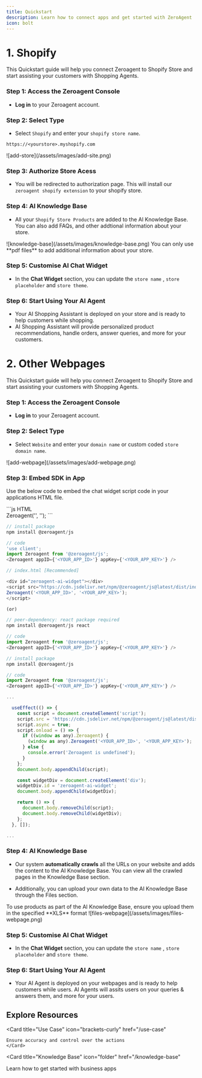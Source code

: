 ```yaml
---
title: Quickstart
description: Learn how to connect apps and get started with ZeroAgent
icon: bolt 
---
```


# 1. Shopify

This Quickstart guide will help you connect Zeroagent to Shopify Store and start assisting your customers with Shopping Agents. 

### Step 1: Access the Zeroagent Console
- **Log in** to your Zeroagent account. 

### Step 2: Select Type
- Select `Shopify` and enter your `shopify store name`.

```title="example"
https://<yourstore>.myshopify.com
```
<Frame>   
![add-store](/assets/images/add-site.png)
</Frame>   

### Step 3: Authorize Store Acess

- You will be redirected to authorization page. This will install our `zeroagent shopify extension` to your shopify store.

### Step 4: AI Knowledge Base

- All your `Shopify Store Products` are added to the AI Knowledge Base. You can also add FAQs, and other addtional information about your store.

<Frame>   
![knowledge-base](/assets/images/knowledge-base.png)
</Frame>   

<Note>
You can only use **pdf files** to add additional information about your store.
</Note>

### Step 5: Customise AI Chat Widget
- In the **Chat Widget** section, you can update the `store name` , `store placeholder` and `store theme`.

### Step 6: Start Using Your AI Agent

- Your AI Shopping Assistant is deployed on your store and is ready to help customers while shopping.
- AI Shopping Assistant will provide personalized product recommendations, handle orders, answer queries, and more for your customers.


# 2. Other Webpages

This Quickstart guide will help you connect Zeroagent to Shopify Store and start assisting your customers with Shopping Agents. 

### Step 1: Access the Zeroagent Console
- **Log in** to your Zeroagent account. 

### Step 2: Select Type
- Select `Website` and enter your `domain name` or custom coded `store domain name`.

<Frame>   
![add-webpage](/assets/images/add-webpage.png)
</Frame>   

### Step 3: Embed SDK in App

Use the below code to embed the chat widget script code in your applications HTML file.

<CodeGroup>
```js HTML
<div id="zeroagent-ai-widget"></div>
<script src="https://cdn.jsdelivr.net/npm/@zeroagent/js@latest/dist/index.js" type="module" defer></script>
Zeroagent('<YOUR_APP_ID>', '<YOUR_APP_KEY>');
</script>
```

```js Next
// install package
npm install @zeroagent/js

// code
'use client';
import Zeroagent from '@zeroagent/js';
<Zeroagent appID={'<YOUR_APP_ID>'} appKey={'<YOUR_APP_KEY>'} />
```

```js Vue
// index.html [Recommended]

<div id="zeroagent-ai-widget"></div>
<script src="https://cdn.jsdelivr.net/npm/@zeroagent/js@latest/dist/index.js" type="module" defer></script>
Zeroagent('<YOUR_APP_ID>', '<YOUR_APP_KEY>');
</script>

(or)

// peer-dependency: react package required
npm install @zeroagent/js react

// code
import Zeroagent from '@zeroagent/js';
<Zeroagent appID={'<YOUR_APP_ID>'} appKey={'<YOUR_APP_KEY>'} />
```


```js React
// install package
npm install @zeroagent/js

// code
import Zeroagent from '@zeroagent/js';
<Zeroagent appID={'<YOUR_APP_ID>'} appKey={'<YOUR_APP_KEY>'} />
```

```js React TS Hardcore 
... 

  useEffect(() => { 
    const script = document.createElement('script');
    script.src = 'https://cdn.jsdelivr.net/npm/@zeroagent/js@latest/dist/index.js';
    script.async = true;
    script.onload = () => { 
      if ((window as any).Zeroagent) {
        (window as any).Zeroagent('<YOUR_APP_ID>', '<YOUR_APP_KEY>');
      } else {
        console.error('Zeroagent is undefined');
      }
    };
    document.body.appendChild(script);

    const widgetDiv = document.createElement('div');
    widgetDiv.id = 'zeroagent-ai-widget';
    document.body.appendChild(widgetDiv);

    return () => { 
      document.body.removeChild(script);
      document.body.removeChild(widgetDiv);
    };
  }, []);

... 

```
</CodeGroup>

### Step 4: AI Knowledge Base

- Our system **automatically crawls** all the URLs on your website and adds the content to the AI Knowledge Base. You can view all the crawled pages in the Knowledge Base section.

- Additionally, you can upload your own data to the AI Knowledge Base through the Files section.

<Note>
To use products as part of the AI Knowledge Base, ensure you upload them in the specified **XLS** format
</Note>

<Frame>   
![files-webpage](/assets/images/files-webpage.png)
</Frame>   


### Step 5: Customise AI Chat Widget
- In the **Chat Widget** section, you can update the `store name` , `store placeholder` and `store theme`.

### Step 6: Start Using Your AI Agent

- Your AI Agent is deployed on your webpages and is ready to help customers while users. AI Agents will assits users on your queries & answers them, and more for your users.


## Explore Resources

<CardGroup cols={2}>
  
  <Card
    title="Use Case"
    icon="brackets-curly"
    href="/use-case"
  >
    Ensure accuracy and control over the actions
    </Card>

 <Card
    title="Knowledge Base"
    icon="folder"
    href="/knowledge-base"
  > 
  Learn how to get started with business apps
  </Card> 

</CardGroup>

<br />
<Banner />
